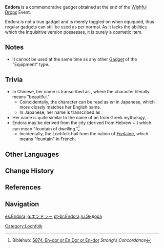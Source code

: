 {{About|the commemorative gadget obtained in the [[Wishful Drops]] event|the event variant|Inquisitive Endora}}
{{Stub|Add preview, see [[Shiki Koshou]]}}
{{Item Infobox
|id           = 220023
|image        = Item Endora.png
|type         = Gadgets
|invCategory  = Gadgets
|quality      = 4
|effect       = Commemorative gadget.
|description  = Just a very curious Lochfolk who only wishes to see the world. Might actually get along very well with [[Mini Seelie: Dayflower]], but please do not meld them together, thank you.
|source1      = [[Wishful Drops]] Event
|event        = Wishful Drops
|reusable     = Yes
|usage        = Equipment
|memento      = Yes
}}
'''Endora''' is a commemorative gadget obtained at the end of the [[Wishful Drops]] Event.

Endora is not a true gadget and is merely toggled on when equipped, thus regular gadgets can still be used as per normal. As it lacks the abilities which the Inquisitive version possesses, it is purely a cosmetic item.

==Notes==
* It cannot be used at the same time as any other [[Gadget]] of the "Equipment" type.

==Trivia==
* In Chinese, her name is transcribed as {{zh|嫣朵拉|rm=Yānduǒlā}}, where the character {{zh|嫣|rm=yān}} literally means "beautiful."
** Coincidentally, the character {{ja|{{Rubi|嫣|えん}}}} can be read as ''en'' in Japanese, which more closely matches her English name.
** In Japanese, her name is transcribed as {{ja|エンドラー|rm=Endoraa}}.
* Her name is quite similar to the name of an {{w|Oceanids|Oceanid}} from Greek mythology, {{w|Eudora (mythology)|Eudora}}.
* Endora may be derived from the city {{Lang|{{w|Endor (village)|Endor}}|he=עֵין־דֹּאר}} (derived from Hebrew {{Lang|mini=1|he=עַיִן|he_rm=ayin|he_tl=spring, fountain}} + {{Lang|mini=1|he=דּוֹר|he_rm=dor|he_tl=dwelling}}) which can mean "fountain of dwelling."<ref>Biblehub: [https://biblehub.com/hebrew/5874.htm 5874. En-dor or En Dor or En-dor] ''Strong's Concordance''</ref>
** Incidentally, the Lochfolk hail from the nation of [[Fontaine]], which means "fountain" in French.

==Other Languages==
{{Other Languages
|en      = Endora
|zhs     = 嫣朵拉
|zhs_rm  = Yānduǒlā
|zht     = 嫣朵拉
|zht_rm  = Yānduǒlā
|ja      = エンドラー
|ja_rm   = Endoraa
|ko      = 엔도라
|ko_rm   = Endora
|es      = Endora
|fr      = Endora
|ru      = Эндора
<!--|ru_tl   = {{w|Eudora (mythology)|Eudora}}-->
|th      = Endora
|vi      = Endora
|de      = Endora
|id      = Endora
|pt      = Endora
|tr      = Endora
|it      = Endora
}}

==Change History==
{{Change History|1.4}}

==References==
{{Reflist}}

==Navigation==
{{Gadget Navbox}}

[[Category:Lochfolk]]

[[es:Endora]]
[[ja:エンドラー]]
[[pt-br:Endora]]
[[ru:Эндора]]